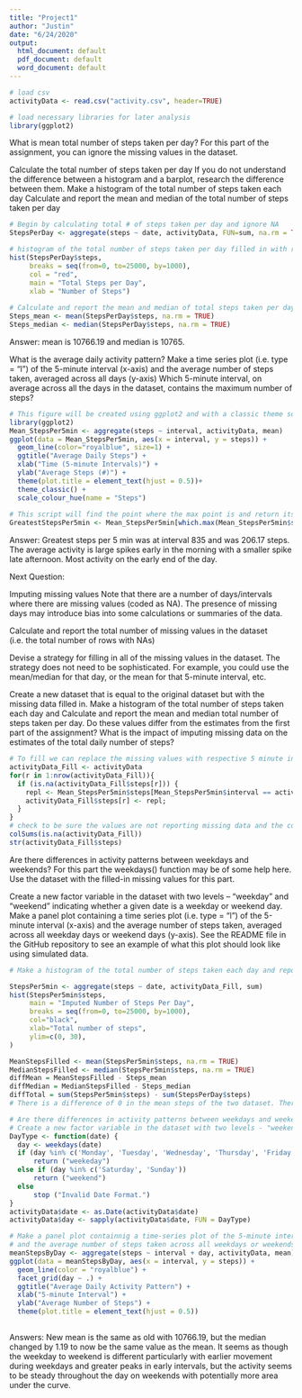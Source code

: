 ```yaml
---
title: "Project1"
author: "Justin"
date: "6/24/2020"
output:
  html_document: default
  pdf_document: default
  word_document: default
---
```


```r
# load csv 
activityData <- read.csv("activity.csv", header=TRUE)

# load necessary libraries for later analysis 
library(ggplot2)
```

What is mean total number of steps taken per day?
For this part of the assignment, you can ignore the missing values in the dataset.

Calculate the total number of steps taken per day
If you do not understand the difference between a histogram and a barplot, research the difference between them. Make a histogram of the total number of steps taken each day
Calculate and report the mean and median of the total number of steps taken per day

```r

# Begin by calculating total # of steps taken per day and ignore NA
StepsPerDay <- aggregate(steps ~ date, activityData, FUN=sum, na.rm = TRUE)

# histogram of the total number of steps taken per day filled in with red
hist(StepsPerDay$steps,
     breaks = seq(from=0, to=25000, by=1000),
     col = "red",
     main = "Total Steps per Day",
     xlab = "Number of Steps")
     
# Calculate and report the mean and median of total steps taken per day
Steps_mean <- mean(StepsPerDay$steps, na.rm = TRUE)
Steps_median <- median(StepsPerDay$steps, na.rm = TRUE)
```

Answer: mean is 10766.19 and median is 10765. 

What is the average daily activity pattern?
Make a time series plot (i.e. type = "l") of the 5-minute interval (x-axis) and the average number of steps taken, averaged across all days (y-axis)
Which 5-minute interval, on average across all the days in the dataset, contains the maximum number of steps?

```r
# This figure will be created using ggplot2 and with a classic theme so no gridlines will be behind the data line. The data line will be blue and x and y axes labeled accordingly along with a brief title. 
library(ggplot2)
Mean_StepsPer5min <- aggregate(steps ~ interval, activityData, mean)
ggplot(data = Mean_StepsPer5min, aes(x = interval, y = steps)) +
  geom_line(color="royalblue", size=1) +
  ggtitle("Average Daily Steps") +
  xlab("Time (5-minute Intervals)") +
  ylab("Average Steps (#)") +
  theme(plot.title = element_text(hjust = 0.5))+
  theme_classic() + 
  scale_colour_hue(name = "Steps")
  
# This script will find the point where the max point is and return its value 
GreatestStepsPer5min <- Mean_StepsPer5min[which.max(Mean_StepsPer5min$steps),]

```

Answer: Greatest steps per 5 min was at interval 835 and was 206.17 steps. The average activity is large spikes early in the morning with a smaller spike late afternoon. Most activity on the early end of the day. 

Next Question: 

Imputing missing values
Note that there are a number of days/intervals where there are missing values (coded as NA). The presence of missing days may introduce bias into some calculations or summaries of the data.

Calculate and report the total number of missing values in the dataset (i.e. the total number of rows with NAs)

Devise a strategy for filling in all of the missing values in the dataset. The strategy does not need to be sophisticated. For example, you could use the mean/median for that day, or the mean for that 5-minute interval, etc.

Create a new dataset that is equal to the original dataset but with the missing data filled in.
Make a histogram of the total number of steps taken each day and Calculate and report the mean and median total number of steps taken per day. Do these values differ from the estimates from the first part of the assignment? What is the impact of imputing missing data on the estimates of the total daily number of steps?

```r
# To fill we can replace the missing values with respective 5 minute interval averages. To do so we can use a for loop to find the missing points and then fill in with if statement which will address mean values to fill. 
activityData_Fill <- activityData
for(r in 1:nrow(activityData_Fill)){
  if (is.na(activityData_Fill$steps[r])) {
    repl <- Mean_StepsPer5min$steps[Mean_StepsPer5min$interval == activityData_Fill$interval[r]];
    activityData_Fill$steps[r] <- repl;
  }
}
# check to be sure the values are not reporting missing data and the code worked, can also check to be sure by heading data and looking at first few rows.  
colSums(is.na(activityData_Fill))
str(activityData_Fill$steps)
```
Are there differences in activity patterns between weekdays and weekends?
For this part the \color{red}{\verb|weekdays()|}weekdays() function may be of some help here. Use the dataset with the filled-in missing values for this part.

Create a new factor variable in the dataset with two levels – “weekday” and “weekend” indicating whether a given date is a weekday or weekend day.
Make a panel plot containing a time series plot (i.e. \color{red}{\verb|type = "l"|}type = "l") of the 5-minute interval (x-axis) and the average number of steps taken, averaged across all weekday days or weekend days (y-axis). See the README file in the GitHub repository to see an example of what this plot should look like using simulated data.

```r
# Make a histogram of the total number of steps taken each day and report mean and median and compare that to original values without na removed.

StepsPer5min <- aggregate(steps ~ date, activityData_Fill, sum)
hist(StepsPer5min$steps,
     main = "Imputed Number of Steps Per Day",
     breaks = seq(from=0, to=25000, by=1000),
     col="black", 
     xlab="Total number of steps", 
     ylim=c(0, 30),
)

MeanStepsFilled <- mean(StepsPer5min$steps, na.rm = TRUE)
MedianStepsFilled <- median(StepsPer5min$steps, na.rm = TRUE)
diffMean = MeanStepsFilled - Steps_mean
diffMedian = MedianStepsFilled - Steps_median
diffTotal = sum(StepsPer5min$steps) - sum(StepsPerDay$steps)
# There is a difference of 0 in the mean steps of the two dataset. There is a difference of -1.076381110^{4} in the median steps of the two dataset. There is a difference of 8.612950910^{4} in the total steps of the two dataset.

# Are there differences in activity patterns between weekdays and weekends?
# Create a new factor variable in the dataset with two levels - "weekend" and "weekday"
DayType <- function(date) {
  day <- weekdays(date)
  if (day %in% c('Monday', 'Tuesday', 'Wednesday', 'Thursday', 'Friday'))
      return ("weekeday")
  else if (day %in% c('Saturday', 'Sunday'))
      return ("weekend")
  else
      stop ("Invalid Date Format.")
}
activityData$date <- as.Date(activityData$date)
activityData$day <- sapply(activityData$date, FUN = DayType)

# Make a panel plot containnig a time-series plot of the 5-minute interval
# and the average number of steps taken across all weekdays or weekends
meanStepsByDay <- aggregate(steps ~ interval + day, activityData, mean)
ggplot(data = meanStepsByDay, aes(x = interval, y = steps)) + 
  geom_line(color = "royalblue") +
  facet_grid(day ~ .) +
  ggtitle("Average Daily Activity Pattern") +
  xlab("5-minute Interval") +
  ylab("Average Number of Steps") +
  theme(plot.title = element_text(hjust = 0.5))
  
```

Answers: New mean is the same as old with 10766.19, but the median changed by 1.19 to now be the same value as the mean. It seems as though the weekday to weekend is different particularly with earlier movement during weekdays and greater peaks in early intervals, but the activity seems to be steady throughout the day on weekends with potentially more area under the curve. 
